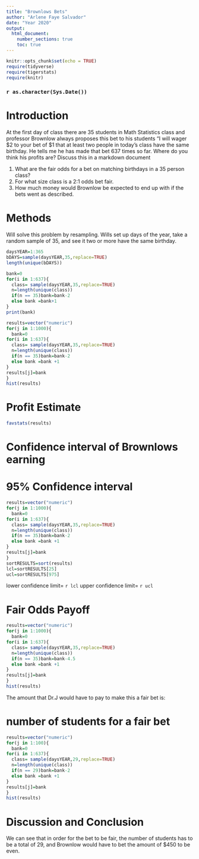 ```yaml
---
title: "Brownlows Bets"
author: "Arlene Faye Salvador"
date: "Year 2020"
output: 
  html_document:
    number_sections: true
    toc: true
---
```


```r
knitr::opts_chunk$set(echo = TRUE)
require(tidyverse)
require(tigerstats)
require(knitr)
```
### `r as.character(Sys.Date())`



<!-- We recommend you use git branches -- create a separate branch for each major section i.e. Introduction, Methods, Results, Inferential Results, and Discussion and Conclusions - leave the YAML block untouched until the final merge where you put in your own name !-->

# Introduction  

<!--In this section you explain what you are trying to show.  Where did the data come from?  What is the research or other question you are trying to answer?!-->

 At the first day of class there are 35 students in Math Statistics class and professor Brownlow always proposes this bet to his students "I will wager $2 to your bet of $1 that at least two people in today's class have  the same birthday.  He tells me he has made that bet 637 times so far. Where do you think his profits are? Discuss this in a markdown document

1. What are the fair odds for a bet on matching birthdays in a 35 person class?
2. For what size class is a 2:1 odds bet fair.
3. How much money would Brownlow be expected to end up with if the bets went as described.

# Methods  

<!--Decide on your methods:  In this section explain the approach you will take to attack the issue --- how will you decide on a likely estimate of professor Brownlow's earnings or losses after 637 bets. Also explain how you construct a 95% confidence interval about your estimate of his winnings !-->

Will solve this problem by resampling. Wills set up days of the year, take a random sample of 35, and see it two or more have the same birthday.

```r
daysYEAR=1:365
bDAYS=sample(daysYEAR,35,replace=TRUE)
length(unique(bDAYS))
```

```r
bank=0
for(i in 1:637){
  class= sample(daysYEAR,35,replace=TRUE)
  n=length(unique(class))
  if(n == 35)bank=bank-2
  else bank =bank+1
}
print(bank)
```


```r
results=vector("numeric")
for(j in 1:1000){
  bank=0
for(i in 1:637){
  class= sample(daysYEAR,35,replace=TRUE)
  n=length(unique(class))
  if(n == 35)bank=bank-2
  else bank =bank +1
}
results[j]=bank
}
hist(results)
```

# Profit Estimate  

```r
favstats(results)
```

<!--Explain and display the results of your method of coming up with the estimate of professor Brownlows betting profits!-->

# Confidence interval of Brownlows earning  
# 95% Confidence interval  

```r
results=vector("numeric")
for(j in 1:1000){
  bank=0
for(i in 1:637){
  class= sample(daysYEAR,35,replace=TRUE)
  n=length(unique(class))
  if(n == 35)bank=bank-2
  else bank =bank +1
}
results[j]=bank
}
sortRESULTS=sort(results)
lcl=sortRESULTS[25]
ucl=sortRESULTS[975]

```
lower confidence limit= `r lcl`
upper confidence limit= `r ucl`

# Fair Odds Payoff  

```r
results=vector("numeric")
for(j in 1:1000){
  bank=0
for(i in 1:637){
  class= sample(daysYEAR,35,replace=TRUE)
  n=length(unique(class))
  if(n == 35)bank=bank-4.5
  else bank =bank +1
}
results[j]=bank
}
hist(results)
```

The amount that Dr.J would have to pay to make this a fair bet is:
<!--Explain and display the results of your method of coming up with the estimate of professor Brownlows betting profits!-->

# number of students for a fair bet  

```r
results=vector("numeric")
for(j in 1:100){
  bank=0
for(i in 1:637){
  class= sample(daysYEAR,29,replace=TRUE)
  n=length(unique(class))
  if(n == 29)bank=bank-2
  else bank =bank +1
}
results[j]=bank
}
hist(results)
```



# Discussion and Conclusion

<!--Discussion and conclusion here.  If professor Brownlow is consistantly making or losing money how could he change his payout so that his profits center on zero?  Also discuss what size his class should be in order to have his current scheme balance at zero profit.!-->

We can see that in order for the bet to be fair, the number of students has to be a total of 29, and Brownlow would have to bet the amount of $450 to be even.


